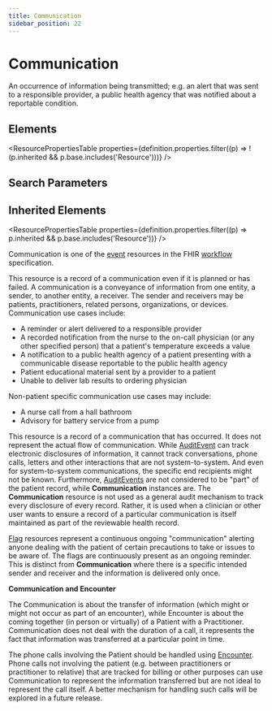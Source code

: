 ```yaml
---
title: Communication
sidebar_position: 22
---
```



# Communication

An occurrence of information being transmitted; e.g. an alert that was sent to a responsible provider, a public health agency that was notified about a reportable condition.

<Tabs queryString="section">
  <TabItem value="schema" label="Schema" default>

## Elements

<ResourcePropertiesTable
  properties={definition.properties.filter((p) => !(p.inherited && p.base.includes('Resource')))}
/>

## Search Parameters

<SearchParamsTable searchParams={definition.searchParameters} />

## Inherited Elements

<ResourcePropertiesTable properties={definition.properties.filter((p) => p.inherited && p.base.includes('Resource'))} />

  </TabItem>
  <TabItem value="usage" label="Usage">
<div> <a name="scope"></a>        <p>Communication is one of the <a href="https://www.hl7.org/fhir/workflow.html#event">event</a> resources in the FHIR <a href="https://www.hl7.org/fhir/workflow.html">workflow</a> specification.</p>     <p> This resource is a record of a communication even if it is planned or has failed. A communication is a conveyance of information from one entity, a sender, to another entity, a receiver.  The sender and receivers may be patients, practitioners, related persons, organizations, or devices. <Link to="/docs/api/fhir/resources/communication">Communication</Link> use cases include: </p> <ul> <li>A reminder or alert delivered to a responsible provider</li> <li>A recorded notification from the nurse to the on-call physician (or any other specified person) that a patient's temperature exceeds a value</li> <li>A notification to a public health agency of a patient presenting with a communicable disease reportable to the public health agency</li> <li>Patient educational material sent by a provider to a patient</li> <li>Unable to deliver lab results to ordering physician</li> </ul> <p> Non-patient specific communication use cases may include: </p> <ul> <li>A nurse call from a hall bathroom</li> <li>Advisory for battery service from a pump</li> </ul> </div>
  </TabItem>
  <TabItem value="relationships" label="Relationships">
<div> <a name="bnr"></a> <p> This resource is a record of a communication that has occurred. It does not represent the actual flow of communication. While <a href="/docs/api/fhir/resources/auditevent">AuditEvent</a> can track electronic disclosures of information, it cannot track conversations, phone calls, letters and other interactions that are not system-to-system.  And even for system-to-system communications, the specific end recipients might not be known.  Furthermore, <a href="/docs/api/fhir/resources/auditevent">AuditEvents</a> are not considered to be "part" of the patient record, while <b>Communication</b> instances are.  The <b>Communication</b> resource is not used as a general audit mechanism to track every disclosure of every record.  Rather, it is used when a clinician or other user wants to ensure a record of a particular communication is itself maintained as part of the reviewable health record. </p> <p> <a href="/docs/api/fhir/resources/flag">Flag</a> resources represent a continuous ongoing "communication" alerting anyone dealing with the patient of certain precautions to take or issues to be aware of.  The flags are continuously present as an ongoing reminder.  This is  distinct from <b>Communication</b> where there is a specific intended sender and receiver and the information is delivered only once. </p> <p><b>Communication and <Link to="/docs/api/fhir/resources/encounter">Encounter</Link></b></p> <p> The <Link to="/docs/api/fhir/resources/communication">Communication</Link> is about the transfer of information (which might or might not occur as part of an encounter), while <Link to="/docs/api/fhir/resources/encounter">Encounter</Link>  is about the coming together (in person or virtually) of a <Link to="/docs/api/fhir/resources/patient">Patient</Link> with a <Link to="/docs/api/fhir/resources/practitioner">Practitioner</Link>.  <Link to="/docs/api/fhir/resources/communication">Communication</Link> does not deal with  the duration of a call, it represents the fact that information was transferred at a particular point in time. </p> <p> The phone calls involving the <Link to="/docs/api/fhir/resources/patient">Patient</Link> should be handled using <a href="/docs/api/fhir/resources/encounter">Encounter</a>.  Phone calls not involving the patient  (e.g. between practitioners or practitioner to relative) that are tracked for billing or other purposes can use <Link to="/docs/api/fhir/resources/communication">Communication</Link>  to represent the information transferred but are not ideal to represent the call itself.   A better mechanism for handling such calls will be explored in a future release. </p> </div>
  </TabItem>

</Tabs>

